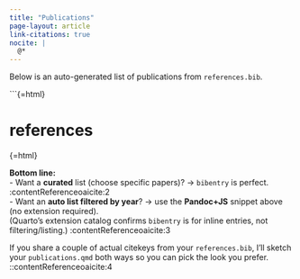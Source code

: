 ```yaml
---
title: "Publications"
page-layout: article
link-citations: true
nocite: |
  @*
---
```


Below is an auto-generated list of publications from `references.bib`.

```{=html}
<meta id="pub-years" data-years="2021,2022,2023,2024,2025">

# references
::: (#refs)
:::

{=html}
<script>
(function () {
  const meta = document.getElementById('pub-years');
  if (!meta) return;
  const years = (meta.dataset.years || "")
    .split(",").map(s => s.trim()).filter(Boolean);
  if (years.length === 0) return;
  document.querySelectorAll('#refs .csl-entry').forEach(entry => {
    const txt = entry.textContent || "";
    const keep = years.some(y => txt.includes(y));
    if (!keep) entry.remove();
  });
})();
</script>


**Bottom line:**  
- Want a **curated** list (choose specific papers)? → `bibentry` is perfect. :contentReference[oaicite:2]{index=2}  
- Want an **auto list filtered by year**? → use the **Pandoc+JS** snippet above (no extension required).  
(Quarto’s extension catalog confirms `bibentry` is for inline entries, not filtering/listing.) :contentReference[oaicite:3]{index=3}

If you share a couple of actual citekeys from your `references.bib`, I’ll sketch your `publications.qmd` both ways so you can pick the look you prefer.
::contentReference[oaicite:4]{index=4}
